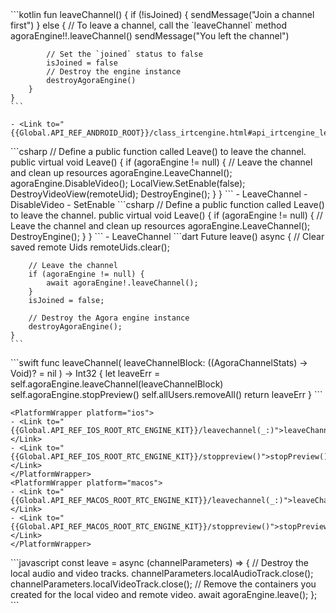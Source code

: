 <PlatformWrapper platform="android">
    ```kotlin
    fun leaveChannel() {
        if (!isJoined) {
            sendMessage("Join a channel first")
        } else {
            // To leave a channel, call the `leaveChannel` method
            agoraEngine!!.leaveChannel()
            sendMessage("You left the channel")

            // Set the `joined` status to false
            isJoined = false
            // Destroy the engine instance
            destroyAgoraEngine()
        }
    } 
    ```

    - <Link to="{{Global.API_REF_ANDROID_ROOT}}/class_irtcengine.html#api_irtcengine_leavechannel">leaveChannel</Link>
    
</PlatformWrapper>
<PlatformWrapper platform="unity">
<ProductWrapper notAllowed="voice-calling">
    ```csharp
    // Define a public function called Leave() to leave the channel.
    public virtual void Leave()
    {
        if (agoraEngine != null)
        {
            // Leave the channel and clean up resources
            agoraEngine.LeaveChannel();
            agoraEngine.DisableVideo();
            LocalView.SetEnable(false);
            DestroyVideoView(remoteUid);
            DestroyEngine();
        }
    }
    ```
    - <Link to="{{Global.API_REF_UNITY_ROOT}}/class_irtcengine.html#api_irtcengine_leavechannel2">LeaveChannel</Link>
    - <Link to="{{Global.API_REF_UNITY_ROOT}}/class_irtcengine.html#api_irtcengine_disablevideo">DisableVideo</Link>
    - <Link to="{{Global.API_REF_UNITY_ROOT}}/class_agoravideosurface.html#api_videosurface_setenable">SetEnable</Link>
</ProductWrapper>
<ProductWrapper product="voice-calling">
    ```csharp
    // Define a public function called Leave() to leave the channel.
    public virtual void Leave()
    {
        if (agoraEngine != null)
        {
            // Leave the channel and clean up resources
            agoraEngine.LeaveChannel();
            DestroyEngine();
        }
    }
    ```
    - <Link to="{{Global.API_REF_UNITY_ROOT_VOICE_SDK}}/class_irtcengine.html#api_irtcengine_leavechannel2">LeaveChannel</Link>
</ProductWrapper>
</PlatformWrapper>
<PlatformWrapper platform="flutter">
    ```dart
    Future<void> leave() async {
        // Clear saved remote Uids
        remoteUids.clear();

        // Leave the channel
        if (agoraEngine != null) {
            await agoraEngine!.leaveChannel();
        }
        isJoined = false;

        // Destroy the Agora engine instance
        destroyAgoraEngine();
    }
    ```
</PlatformWrapper>
<PlatformWrapper platform={["ios","macos"]}>
    ```swift
    func leaveChannel(
        leaveChannelBlock: ((AgoraChannelStats) -> Void)? = nil
    ) -> Int32 {
        let leaveErr = self.agoraEngine.leaveChannel(leaveChannelBlock)
        self.agoraEngine.stopPreview()
        self.allUsers.removeAll()
        return leaveErr
    }
    ```

    <PlatformWrapper platform="ios">
    - <Link to="{{Global.API_REF_IOS_ROOT_RTC_ENGINE_KIT}}/leavechannel(_:)">leaveChannel(_:)</Link>
    - <Link to="{{Global.API_REF_IOS_ROOT_RTC_ENGINE_KIT}}/stoppreview()">stopPreview()</Link>
    </PlatformWrapper>
    <PlatformWrapper platform="macos">
    - <Link to="{{Global.API_REF_MACOS_ROOT_RTC_ENGINE_KIT}}/leavechannel(_:)">leaveChannel(_:)</Link>
    - <Link to="{{Global.API_REF_MACOS_ROOT_RTC_ENGINE_KIT}}/stoppreview()">stopPreview()</Link>
    </PlatformWrapper>
</PlatformWrapper>
<PlatformWrapper platform="web">
    ```javascript
    const leave = async (channelParameters) => {
        // Destroy the local audio and video tracks.
        channelParameters.localAudioTrack.close();
        channelParameters.localVideoTrack.close();
        // Remove the containers you created for the local video and remote video.
        await agoraEngine.leave();
    };
    ```
</PlatformWrapper>

